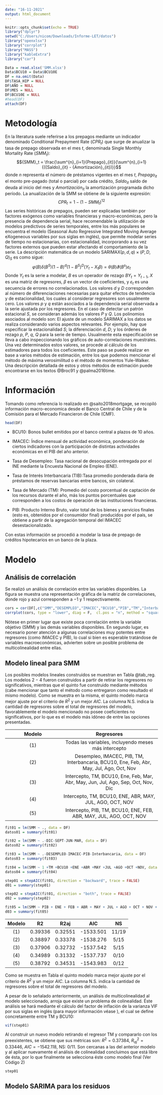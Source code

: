 ---
date: "16-11-2021"
output: html_document
---
```{r setup, include=FALSE}
knitr::opts_chunk$set(echo = TRUE)
library("dplyr")    
setwd("C:/Users/nicom/Downloads/Informe-LET/datos")
library("openxlsx")
library("corrplot")
library("MASS")
library("kableExtra")
library("car")

Data = read.xlsx('SMM.xlsx')
Data$BCU10 = Data$BCU10E
DF = na.omit(Data)
DF$TASA_HIP = NULL
DF$AÑO = NULL
DF$MES = NULL
DF$BCU10E = NULL
#head(DF)
attach(DF)
```

# Metodología

En la literatura suele referirse a los prepagos mediante un indicador denominado
Conditional Prepayment Rate (${CPR}_t$) que surge de anualizar la tasa de prepago observada en el mes $t$, denominada Single Monthly Mortality Rate (${SMM}_t$):
$${SMM}_t = \frac{\sum^{n}_{i=1}{Prepago}_{it}}{\sum^{n}_{i=1}{({Saldo}_{it} - {Amortización}_{it})}}$$
donde $n$ representa el número de préstamos vigentes en el mes $t$, ${Prepago}_{it}$ el
monto pre-pagado (total o parcial) por cada crédito, ${Saldo}_{it}$ saldo de deuda al
inicio del mes y ${Amortización}_{it}$ la amortización programada dicho período. La anualización de la SMM se obtiene de la siguiente expresión:
$${CPR}_t = 1 - (1-{SMM}_t)^{12}$$
Las series históricas de prepagos, pueden ser explicadas también por factores exógenos como variables financieras y macro-económicas, pero la presencia de dependencia serial, hace recomendable la utilización de modelos
predictivos de series temporales, entre los más populares se encuentra el modelo \textbf{SARIMAX} (Seasonal Auto Regressive Integrated Moving Average eXogeneous
variables por sus siglas en inglés), que permite modelar series de tiempo no estacionarias, con estacionalidad, incorporando a su vez factores externos que pueden estar afectando el comportamiento de la serie.
La descripción matemática de un modelo SARIMAX$(p,d,q)\times {(P,D,Q)}_S$ es como sigue:
$$\varphi(B)\delta(B^S){(1-B)}^d{(1-B^S)}^D(Y_t - X_t\beta) = \theta(B)\vartheta(B^s)\varepsilon_t$$
Donde $Y_t$ es la serie a modelar, $B$ es un operador de rezago $BY_t = Y_{t-1}$, $X$ es una
matriz de regresores, $\beta$ es un vector de coeficientes, y $\varepsilon_t$ es una secuencia de errores no correlacionados. Los valores $d$ y $D$ corresponden al número de diferenciaciones necesarias para quitar efectos de tendencia y de estacionalidad, los cuales al considerar regresores son usualmente cero. Los valores $p$ y $q$ están asociados a la dependencia serial observada a la serie ajustada por los regresores. En el caso de detectar un patrón estacional $S$, se consideran además los valores $P$ y $Q$. Los polinomios asociados al modelo son:
\begin{eqnarray}
\varphi(B) = 1 + \varphi_1B + \dots + \varphi_pB^p\\
\delta(B^S) = 1 + \delta_1B^S + \dots + \delta_pB^{SP}\\
\theta(B) = 1 + \theta_1B + \dots + \theta_qB^q\\
\vartheta(B^s) = 1 + \vartheta_1B^S + \dots + \vartheta_QB^{SQ}
\nonumber
\end{eqnarray}
El ajuste de un modelo SARIMAX a los datos se realiza considerando varios aspectos relevantes. Por ejemplo, hay que especificar la estacionalidad $S$; la
diferenciación $d$, $D$; y los órdenes de rezago $p$, $P$, $q$, $Q$ para la serie de tiempo.
Usualmente esta especificación se lleva a cabo inspeccionando los gráficos de auto-correlaciones muestrales. Una vez determinados estos valores, se procede al cálculo de los estimadores para todos los coeficientes. Este paso se puede realizar en base a varios métodos de estimación, entre los que podemos mencionar el método de máxima verosimilitud o el método de momentos Yule-Walker. Una descripción detallada de estos y otros métodos de estimación puede encontrarse en los textos 
@Broc91 y @palma2016time.


# Información

Tomando como referencia lo realizado en @saito2018mortgage, se recopiló información macro-economica desde el Banco Central de Chile\footnote{https://www.bcentral.cl} y de la Comisión para el Mercado Financieron de Chile (CMF)\footnote{ http://www.cmfchile.cl}. 

```{r, echo=F}
head(DF)
```


+ BCU10: Bonos bullet emitidos por el banco central a plazos de 10 años.
    
+ IMACEC: Índice mensual de actividad económica, ponderación de ciertos indicadores con la participación de distintas actividades económicas en el PIB del año anterior.
    
+ Tasa de Desempleo: Tasa nacional de desocupación entregada por el INE mediante la Encuesta Nacional de Empleo (ENE).
    
+ Tasa de Interés Interbancaria (TIB):Tasa promedio ponderada diaria de préstamos de reservas bancarias entre bancos, sin colateral.
    
+ Tasa de Mercado (TM): Promedio del costo porcentual de captación de los recursos durante el año, más los puntos porcentuales que corresponden a los costos de operación de las instituciones financieras.
    
+ PIB: Producto Interno Bruto, valor total de los bienes y servicios finales (esto es, obtenidos por el consumidor final) producidos por el país, se obtiene a partir de la agregación temporal del IMACEC desestacionalizado.

Con estas información se procedió a modelar la tasa de prepago de créditos hipotecarios en un banco de la plaza.

# Modelo

## Análisis de correlación

Se realizó un análisis de correlación entre las variables disponibles. La figura \ref{fig:corrplot} se muestra una representación gráfica de la matriz de correlaciones, donde rojo y azul corresponden a $-1$ y $1$ respectivamente.

```{r, echo = F}
cors = cor(DF[,c("SMM","DESEMPLEO","IMACEC","BCU10","PIB","TM","Interbancaria")])
corrplot(cors, type = "lower", diag = F,  cl.pos = "n", method = "square")
```

Nótese en primer lugar que existe poca correlación entre la variable objetivo (SMM) y las demás variables disponibles. En segundo lugar, es necesario poner atención a algunas correlaciones muy potentes entre regresores (como IMACEC y PIB), lo cual si bien es esperable tratándose de variables macroeconómicas, advierten sobre un posible problema de multicolinealidad entre ellas. 

## Modelo lineal para SMM

Los posibles modelos lineales construidos se muestran en Tabla @tab_reg. Los modelos $2-4$ fueron construidos a partir de retirar los regresores no significativos, mientras que el quinto fue construido mediante métodos \textit{stepwise} (cabe mencionar que tanto el método \textit{both} como \textit{backward} entregaron como resultado el mismo modelo). Como se muestra en la misma, el quinto modelo marca mejor ajuste por el criterio de $R^2$ y un mejor $AIC$. La columna N.S. indica la cantidad de regresores \textbf{no significativos} sobre el total de regresores del modelo, favorablemente el modelo mencionado no posee coeficientes no significativos, por lo que es el modelo más idóneo de entre las opciones presentadas. 

|Modelo|Regresores|
|:--:|:-----:|
|(1)|Todas las variables, incluyendo meses más intercepto|
|(2)|Desempleo, IMACEC, PIB, TM, Interbancaria, BCU10, Ene, Feb, Abr, May, Jul, Ago, Oct, Nov|
|(3)|Intercepto, TM, BCU10, Ene, Feb, Mar, Abr, May, Jun, Jul, Ago, Sep, Oct, Nov, Dic|
|(4)|Intercepto, TM, BCU10, ENE, ABR, MAY, JUL, AGO, OCT, NOV|
|(5)|Intercepto, PIB, TM, BCU10, ENE, FEB, ABR, MAY, JUL, AGO, OCT, NOV|

```{r, results='hide'}
fit01 = lm(SMM ~ ., data = DF)
datos01 = summary(fit01)

fit02 = lm(SMM ~ .-DIC-SEPT-JUN-MAR, data = DF)
datos02 = summary(fit02)

fit03 = lm(SMM ~ .-DESEMPLEO-IMACEC-PIB-Interbancaria, data = DF)
datos03 = summary(fit03)

fit04 = lm(SMM ~ 1 +TM +BCU10 +ENE +ABR +MAY +JUL +AGO +OCT +NOV, data = DF)
datos04 = summary(fit04)

step01 = stepAIC(fit01, direction = "backward", trace = FALSE)
d01 = summary(step01)

step02 = stepAIC(fit01, direction = "both", trace = FALSE)
d02 = summary(step02)

fit05 = lm(SMM ~ PIB + ENE + FEB + ABR + MAY + JUL + AGO + OCT + NOV + BCU10, data = DF)
d03 = summary(fit05)
```


|Modelo|R2|R2aj|AIC|NS|
|:---:|:---:|:---:|:---:|:---:|
|(1)|	0.39336|	0.32551|	-1533.501|	11/19|
|(2)|	0.38897	|0.33378|	-1538.276|	5/15|
|(3)|	0.37906	|0.32732|	-1537.542	|5/15|
|(4)|	0.34989	|0.31332|	-1537.737|	0/10|
|(5)|	0.38792	|0.34531|	-1543.983	|0/12|

Como se muestra en Tabla \ref{tab:metricas} el quinto modelo marca mejor ajuste por el criterio de $R^2$ y un mejor $AIC$. La columna N.S. indica la cantidad de regresores \textbf{no significativos} sobre el total de regresores del modelo. 



A pesar de lo señalado anteriormente, un análisis de multicolinealidad al modelo seleccionado, arroja que existe un problema de colinealidad. Éste análisis se hará mediante el cálculo del factor de inflación de la varianza VIF por sus siglas en inglés (para mayor información véase  \cite{seber2012linear}), el cual se define  concretamente entre TM y BCU10:

```{r}
vif(step01)
```

Al construir un nuevo modelo retirando el regresor TM y compararlo con los preexistentes, se obtiene que sus métricas son: $R^2 = 0.37384$, $R_{aj}^2 = 0.33446$, $AIC = -1542.118$, NS: $0/11$. Son cercanas a las del anterior modelo y al aplicar nuevamente el análisis de colinealidad concluimos que está libre de ésta,  por lo que finalmente se selecciona éste como modelo final (Ver Código 2)

```{r}
step01
```

## Modelo SARIMA para los residuos






